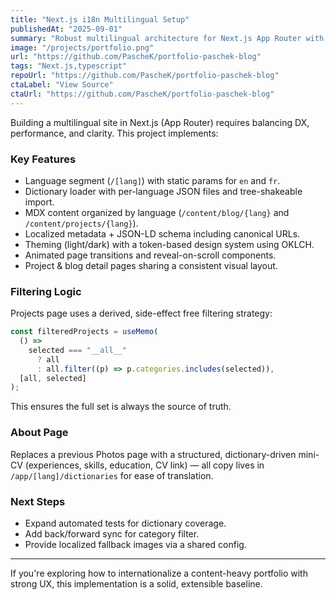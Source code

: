 ```yaml
---
title: "Next.js i18n Multilingual Setup"
publishedAt: "2025-09-01"
summary: "Robust multilingual architecture for Next.js App Router with dynamic dictionaries and localized routes."
image: "/projects/portfolio.png"
url: "https://github.com/PascheK/portfolio-paschek-blog"
tags: "Next.js,typescript"
repoUrl: "https://github.com/PascheK/portfolio-paschek-blog"
ctaLabel: "View Source"
ctaUrl: "https://github.com/PascheK/portfolio-paschek-blog"
---
```


Building a multilingual site in Next.js (App Router) requires balancing DX, performance, and clarity. This project implements:

### Key Features

- Language segment (`/[lang]`) with static params for `en` and `fr`.
- Dictionary loader with per-language JSON files and tree-shakeable import.
- MDX content organized by language (`/content/blog/{lang}` and `/content/projects/{lang}`).
- Localized metadata + JSON-LD schema including canonical URLs.
- Theming (light/dark) with a token-based design system using OKLCH.
- Animated page transitions and reveal-on-scroll components.
- Project & blog detail pages sharing a consistent visual layout.

### Filtering Logic

Projects page uses a derived, side-effect free filtering strategy:

```ts
const filteredProjects = useMemo(
  () =>
    selected === "__all__"
      ? all
      : all.filter((p) => p.categories.includes(selected)),
  [all, selected]
);
```

This ensures the full set is always the source of truth.

### About Page

Replaces a previous Photos page with a structured, dictionary-driven mini-CV (experiences, skills, education, CV link) — all copy lives in `/app/[lang]/dictionaries` for ease of translation.

### Next Steps

- Expand automated tests for dictionary coverage.
- Add back/forward sync for category filter.
- Provide localized fallback images via a shared config.

---

If you're exploring how to internationalize a content-heavy portfolio with strong UX, this implementation is a solid, extensible baseline.
